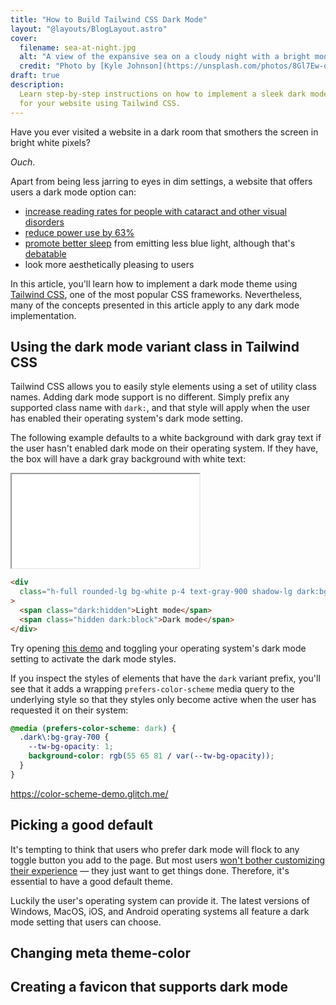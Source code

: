 ```yaml
---
title: "How to Build Tailwind CSS Dark Mode"
layout: "@layouts/BlogLayout.astro"
cover:
  filename: sea-at-night.jpg
  alt: "A view of the expansive sea on a cloudy night with a bright moon"
  credit: "Photo by [Kyle Johnson](https://unsplash.com/photos/8Gl7Ew-q6D8)"
draft: true
description:
  Learn step-by-step instructions on how to implement a sleek dark mode theme
  for your website using Tailwind CSS.
---
```


Have you ever visited a website in a dark room that smothers the screen in
bright white pixels?

_Ouch_.

Apart from being less jarring to eyes in dim settings, a website that offers
users a dark mode option can:

- [increase reading rates for people with cataract and other visual disorders](https://www.nngroup.com/articles/dark-mode/)
- [reduce power use by 63%](https://www.techspot.com/news/77340-dark-mode-saves-lot-phone-battery-life-google.html)
- [promote better sleep](https://www.sleepfoundation.org/bedroom-environment/blue-light)
  from emitting less blue light, although that's
  [debatable](https://www.eurekalert.org/news-releases/642949)
- look more aesthetically pleasing to users

In this article, you'll learn how to implement a dark mode theme using
[Tailwind CSS](https://tailwindcss.com/), one of the most popular CSS
frameworks. Nevertheless, many of the concepts presented in this article apply
to any dark mode implementation.

## Using the dark mode variant class in Tailwind CSS

Tailwind CSS allows you to easily style elements using a set of utility class
names. Adding dark mode support is no different. Simply prefix any supported
class name with `dark:`, and that style will apply when the user has enabled
their operating system's dark mode setting.

The following example defaults to a white background with dark gray text if the
user hasn't enabled dark mode on their operating system. If they have, the box
will have a dark gray background with white text:

<iframe
  class="h-40 w-52"
  src="/blog/how-to-build-tailwind-css-dark-mode/demos/dark-variant"
></iframe>

```html /dark:bg-gray-900/
<div
  class="h-full rounded-lg bg-white p-4 text-gray-900 shadow-lg dark:bg-gray-700 dark:text-white"
>
  <span class="dark:hidden">Light mode</span>
  <span class="hidden dark:block">Dark mode</span>
</div>
```

Try opening
[this demo](/blog/how-to-build-tailwind-css-dark-mode/demos/dark-variant) and
toggling your operating system's dark mode setting to activate the dark mode
styles.

If you inspect the styles of elements that have the `dark` variant prefix,
you'll see that it adds a wrapping `prefers-color-scheme` media query to the
underlying style so that they styles only become active when the user has
requested it on their system:

```css
@media (prefers-color-scheme: dark) {
  .dark\:bg-gray-700 {
    --tw-bg-opacity: 1;
    background-color: rgb(55 65 81 / var(--tw-bg-opacity));
  }
}
```

https://color-scheme-demo.glitch.me/

## Picking a good default

It's tempting to think that users who prefer dark mode will flock to any toggle
button you add to the page. But most users
[won't bother customizing their experience](https://www.nngroup.com/articles/customization-of-uis-and-products)
— they just want to get things done. Therefore, it's essential to have a good
default theme.

Luckily the user's operating system can provide it. The latest versions of
Windows, MacOS, iOS, and Android operating systems all feature a dark mode
setting that users can choose.

## Changing meta theme-color

## Creating a favicon that supports dark mode
